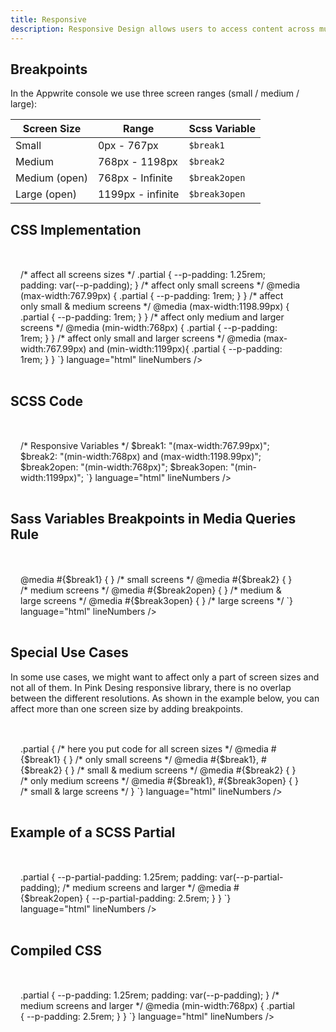 ```yaml
---
title: Responsive
description: Responsive Design allows users to access content across multiple device resolutions. We use Sass (with the SCSS variant) for easier maintenance.
---
```


## Breakpoints

In the Appwrite console we use three screen ranges (small / medium / large):

| Screen Size    | Range             | Scss Variable     |
| -------------- | ----------------- | ----------------- |
| Small          | 0px - 767px       | `$break1`         |
| Medium         | 768px - 1198px    | `$break2`         |
| Medium (open)  | 768px - Infinite  | `$break2open`     |
| Large (open)   | 1199px - infinite | `$break3open`     |



## CSS Implementation

<br />

<div class="box u-stretch" style="padding: 1rem; padding-right: 2.5rem;">
    <CodePreview
        client:load
        code={`
    <style>
    /* affect all screens sizes */
    .partial {
       --p-padding: 1.25rem;
       padding: var(--p-padding);
    }
    /* affect only small screens */
    @media (max-width:767.99px) {
        .partial {
            --p-padding: 1rem;
        }
    }
    /* affect only small & medium screens */
    @media (max-width:1198.99px) {
        .partial {
            --p-padding: 1rem;
        }
    }
    /* affect only medium and larger screens */
    @media (min-width:768px) {
        .partial {
            --p-padding: 1rem;
        }
    }
    /* affect only small and larger screens */
    @media (max-width:767.99px) and (min-width:1199px){
        .partial {
            --p-padding: 1rem;
        }
    }
    </style>
`}
        language="html"
        lineNumbers
    />
</div>



## SCSS Code

<br />

<div class="box u-stretch" style="padding: 1rem; padding-right: 2.5rem;">
    <CodePreview
        client:load
        code={`
    <style language="scss">
/* Responsive Variables */
$break1:     "(max-width:767.99px)";
$break2:     "(min-width:768px) and (max-width:1198.99px)";
$break2open: "(min-width:768px)";
$break3open: "(min-width:1199px)";
    </style>
`}
        language="html"
        lineNumbers
    />
</div>

## Sass Variables Breakpoints in Media Queries Rule

<br />

<div class="box u-stretch" style="padding: 1rem; padding-right: 2.5rem;">
    <CodePreview
        client:load
        code={`
    <style>
        @media #{$break1}       { } /* small screens */
        @media #{$break2}       { } /* medium screens */
        @media #{$break2open}   { } /* medium & large screens */
        @media #{$break3open}   { } /* large screens */
    </style>
`}
        language="html"
        lineNumbers
    />
</div>

## Special Use Cases

In some use cases, we might want to affect only a part of screen sizes and not all of them. In Pink Desing responsive library, there is no overlap between the different resolutions. As shown in the example below, you can affect more than one screen size by adding breakpoints.

<br />

<div class="box u-stretch" style="padding: 1rem; padding-right: 2.5rem;">
    <CodePreview
        client:load
        code={`
    <style>
        .partial {
            /* here you put code for all screen sizes */
            @media #{$break1}                   { } /* only small screens */
            @media #{$break1}, #{$break2}       { } /* small & medium screens */
            @media #{$break2}                   { } /* only medium screens */
            @media #{$break1}, #{$break3open}   { } /* small & large screens */
        }
    </style>
`}
        language="html"
        lineNumbers
    />
</div>

## Example of a SCSS Partial

<br />

<div class="box u-stretch" style="padding: 1rem; padding-right: 2.5rem;">
    <CodePreview
        client:load
        code={`
    <style language="scss">
    .partial {
       --p-partial-padding: 1.25rem;
       padding: var(--p-partial-padding);
       /* medium screens and larger */
       @media #{$break2open} {
        --p-partial-padding: 2.5rem;
       }
    }
    </style>
`}
        language="html"
        lineNumbers
    />
</div>

## Compiled CSS

<br />

<div class="box u-stretch" style="padding: 1rem; padding-right: 2.5rem;">
    <CodePreview
        client:load
        code={`
    <style>
    .partial {
       --p-padding: 1.25rem;
       padding: var(--p-padding);
    }
    /* medium screens and larger */
    @media (min-width:768px) {
        .partial {
            --p-padding: 2.5rem;
        }
    }
    </style>
`}
        language="html"
        lineNumbers
    />
</div>
